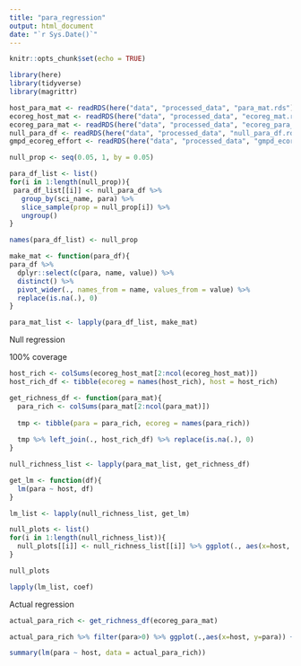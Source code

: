 ```yaml
---
title: "para_regression"
output: html_document
date: "`r Sys.Date()`"
---
```


```r
knitr::opts_chunk$set(echo = TRUE)
```

```r
library(here)
library(tidyverse)
library(magrittr)
```


```r
host_para_mat <- readRDS(here("data", "processed_data", "para_mat.rds"))
ecoreg_host_mat <- readRDS(here("data", "processed_data", "ecoreg_mat.rds"))
ecoreg_para_mat <- readRDS(here("data", "processed_data", "ecoreg_para_mat.rds"))
null_para_df <- readRDS(here("data", "processed_data", "null_para_df.rds"))
gmpd_ecoreg_effort <- readRDS(here("data", "processed_data", "gmpd_ecoreg_effort.rds"))
```


```r
null_prop <- seq(0.05, 1, by = 0.05)
```



```r
para_df_list <- list()
for(i in 1:length(null_prop)){
 para_df_list[[i]] <- null_para_df %>% 
   group_by(sci_name, para) %>% 
   slice_sample(prop = null_prop[i]) %>% 
   ungroup()
}

names(para_df_list) <- null_prop

```



```r
make_mat <- function(para_df){
para_df %>% 
  dplyr::select(c(para, name, value)) %>% 
  distinct() %>% 
  pivot_wider(., names_from = name, values_from = value) %>%
  replace(is.na(.), 0)
}

para_mat_list <- lapply(para_df_list, make_mat)
```


Null regression

100% coverage
```r
host_rich <- colSums(ecoreg_host_mat[2:ncol(ecoreg_host_mat)])
host_rich_df <- tibble(ecoreg = names(host_rich), host = host_rich)
```

```r
get_richness_df <- function(para_mat){
  para_rich <- colSums(para_mat[2:ncol(para_mat)])
  
  tmp <- tibble(para = para_rich, ecoreg = names(para_rich))
  
  tmp %>% left_join(., host_rich_df) %>% replace(is.na(.), 0)
}
```


```r
null_richness_list <- lapply(para_mat_list, get_richness_df)
```



```r
get_lm <- function(df){
  lm(para ~ host, df)
}

lm_list <- lapply(null_richness_list, get_lm)
```

```r
null_plots <- list()
for(i in 1:length(null_richness_list)){
  null_plots[[i]] <- null_richness_list[[i]] %>% ggplot(., aes(x=host, y=para)) + geom_point() + geom_smooth(method = "lm") + labs(title = names(null_richness_list[i])) + xlim(0,65) + ylim(0,270)
}
```

```r
null_plots
```

```r
lapply(lm_list, coef)
```




Actual regression

```r
actual_para_rich <- get_richness_df(ecoreg_para_mat)
```


```r
actual_para_rich %>% filter(para>0) %>% ggplot(.,aes(x=host, y=para)) + geom_point() + geom_smooth(method="lm")

summary(lm(para ~ host, data = actual_para_rich))
```